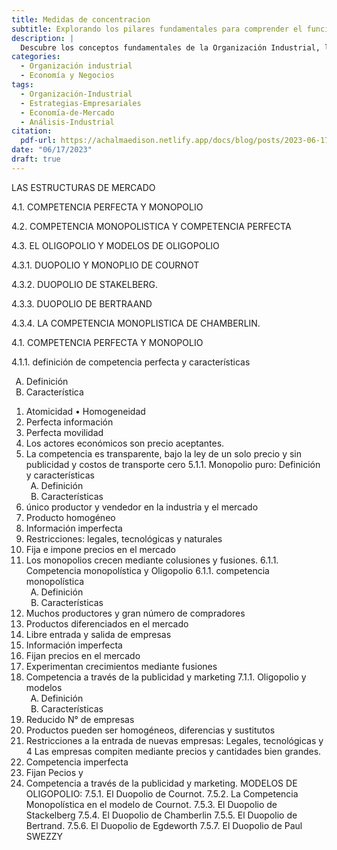 ```yaml
---
title: Medidas de concentracion
subtitle: Explorando los pilares fundamentales para comprender el funcionamiento y éxito de la industria moderna
description: |
  Descubre los conceptos fundamentales de la Organización Industrial, los diferente enfoques y su relación con la economía. Exploraremos las estrategias empresariales, decisiones estratégicas y aportes históricos que han moldeado esta disciplina.
categories:
  - Organización industrial
  - Economía y Negocios
tags:
  - Organización-Industrial
  - Estrategias-Empresariales
  - Economía-de-Mercado
  - Análisis-Industrial
citation:
  pdf-url: https://achalmaedison.netlify.app/docs/blog/posts/2023-06-17-estructura-mercado-oi-cap4/index.pdf
date: "06/17/2023"
draft: true
---
```


LAS ESTRUCTURAS DE MERCADO

4.1. COMPETENCIA PERFECTA Y MONOPOLIO

4.2. COMPETENCIA MONOPOLISTICA Y COMPETENCIA PERFECTA

4.3. EL OLIGOPOLIO Y MODELOS DE OLIGOPOLIO

4.3.1. DUOPOLIO Y MONOPLIO DE COURNOT

4.3.2. DUOPOLIO DE STAKELBERG.

4.3.3. DUOPOLIO DE BERTRAAND

4.3.4. LA COMPETENCIA MONOPLISTICA DE CHAMBERLIN.

4.1. COMPETENCIA PERFECTA Y MONOPOLIO

4.1.1. definición de competencia perfecta y características

A)  Definición
B)  Característica

<!-- -->

1.  Atomicidad • Homogeneidad
2.  Perfecta información
3.  Perfecta movilidad
4.  Los actores económicos son precio aceptantes.
5.  La competencia es transparente, bajo la ley de un solo precio y sin publicidad y costos de transporte cero 5.1.1. Monopolio puro: Definición y características
    A)  Definición
    B)  Características
6.  único productor y vendedor en la industria y el mercado
7.  Producto homogéneo
8.  Información imperfecta
9.  Restricciones: legales, tecnológicas y naturales
10. Fija e impone precios en el mercado
11. Los monopolios crecen mediante colusiones y fusiones. 6.1.1. Competencia monopolística y Oligopolio 6.1.1. competencia monopolística
    A)  Definición
    B)  Características
12. Muchos productores y gran número de compradores
13. Productos diferenciados en el mercado
14. Libre entrada y salida de empresas
15. Información imperfecta
16. Fijan precios en el mercado
17. Experimentan crecimientos mediante fusiones
18. Competencia a través de la publicidad y marketing 7.1.1. Oligopolio y modelos
    A)  Definición
    B)  Características
19. Reducido N° de empresas
20. Productos pueden ser homogéneos, diferencias y sustitutos
21. Restricciones a la entrada de nuevas empresas: Legales, tecnológicas y 4 Las empresas compiten mediante precios y cantidades bien grandes.
22. Competencia imperfecta
23. Fijan Pecios y
24. Competencia a través de la publicidad y marketing. MODELOS DE OLIGOPOLIO: 7.5.1. El Duopolio de Cournot. 7.5.2. La Competencia Monopolística en el modelo de Cournot. 7.5.3. El Duopolio de Stackelberg 7.5.4. El Duopolio de Chamberlin 7.5.5. El Duopolio de Bertrand. 7.5.6. El Duopolio de Egdeworth 7.5.7. El Duopolio de Paul SWEZZY